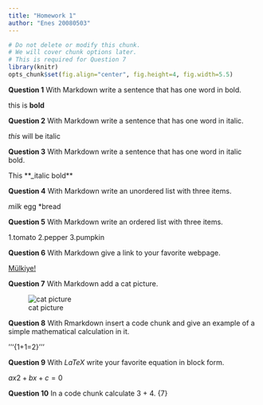 ```yaml
---
title: "Homework 1"
author: "Enes 20080503"
---
```


```r
# Do not delete or modify this chunk.
# We will cover chunk options later.
# This is required for Question 7
library(knitr)
opts_chunk$set(fig.align="center", fig.height=4, fig.width=5.5)
```

**Question 1** With Markdown write a sentence that has one word in bold.

this is **bold**

**Question 2** With Markdown write a sentence that has one word in italic.

_this_ will be italic

**Question 3** With Markdown write a sentence that has one word in italic bold.

This **_italic bold**

**Question 4** With Markdown write an unordered list with three items.

*milk
*egg
*bread

**Question 5** With Markdown write an ordered list with three items.

1.tomato
2.pepper
3.pumpkin

**Question 6** With Markdown give a link to your favorite webpage.

[Mülkiye!](http://www.politics.ankara.edu.tr/)

**Question 7** With Markdown add a cat picture.

![cat picture](https://www.freeimages.com/tr/photo/cat-photo-2-1339621)

**Question 8** With Rmarkdown insert a code chunk and give an example of a simple mathematical calculation in it.

'''{1+1=2}'''

**Question 9** With $LaTeX$ write your favorite equation in block form.

$ax2 + bx + c = 0$

**Question 10** In a code chunk calculate 3 + 4.
{7}